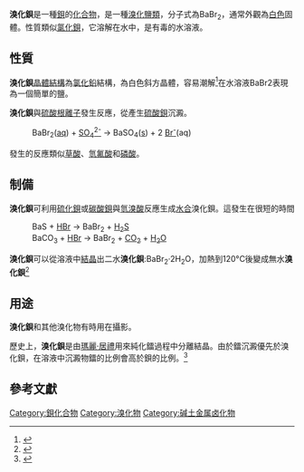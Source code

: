 {{chembox
| verifiedrevid = 399536857
| CustomizedImage =  [[File:Kristallstruktur_Blei(II)-chlorid.png|200px]]
<br /><center><span style="color:#C0C0C0; background-color:#C0C0C0;">__</span> [[鋇|Ba]]<sup>2+</sup>     <span style="color:#00FF00;background-color:#00FF00;">__</span> [[溴|Br]]<sup>-</sup></center>
|   ImageSize = 200px
|   ImageName = 溴化鋇
|Section1={{Chembox Identifiers
| ChemSpiderID_Ref = {{chemspidercite|correct|chemspider}}
| ChemSpiderID = 59728
| InChI = 1/Ba.2BrH/h;2*1H/q+2;;/p-2
| InChIKey = NKQIMNKPSDEDMO-NUQVWONBAE
| SMILES = [Ba+2].[Br-].[Br-]
| StdInChI_Ref = {{stdinchicite|correct|chemspider}}
| StdInChI = 1S/Ba.2BrH/h;2*1H/q+2;;/p-2
| StdInChIKey_Ref = {{stdinchicite|correct|chemspider}}
| StdInChIKey = NKQIMNKPSDEDMO-UHFFFAOYSA-L
| CASNo_Ref = {{cascite|correct|CAS}}
| CASNo = 10553-31-8
| CASNo_Comment = 无水
| CASNo2_Ref = {{cascite|correct|CAS}}
| CASNo2 = 7791-28-8
| CASNo2_Comment = 二水
| PubChem = 5462743
| PubChem_Comment = 无水
| PubChem2 = 44537612
| PubChem2_Comment = 二水
| UNII_Ref = {{fdacite|changed|FDA}}
| UNII = TI8NM689HW
| EC_number = 234-140-0
  }}
|Section2 = {{Chembox Properties
|   Formula = [[溴|Ba]][[鋇|Br]]<sub>2</sub> (無水)<br />
BaBr<sub>2</sub>·2H<sub>2</sub>O ([[水合物|水合物]])
|   MolarMass = 297.14 g/mol
|   Appearance = 白色固體
|   Density = 4.78 g/cm<sup>3</sup> (無水) <br/>3.58 g/cm<sup>3</sup> (水合物)
|   Solubility = 92.2 g/100 mL (0°C)
|   MeltingPt = 857 °C
|   BoilingPt = 1835 °C
  }}
| Section3 = {{Chembox Structure
|   Coordination = 
|   CrystalStruct = [[正交晶系|正交晶系]], [[皮尔逊符号|oP12]], 空間群 =  Pnma, No. 62
  }}
| Section4 = {{Chembox Thermochemistry
|   DeltaHf = −181.1 kcal/mol
  }}
| Section7 = {{Chembox Hazards
|   EUClass = 有害('''Xn''')
|   RPhrases = {{R20}}, {{R22}}
|   SPhrases = {{S28}}<ref>https://fscimage.fishersci.com/msds/10358.htm</ref>
  }}
| Section8 = {{Chembox Related
| OtherAnions = [[氟化鋇|氟化鋇]]<br />[[氯化鋇|氯化鋇]]<br/>[[碘化鋇|碘化鋇]]
| OtherCations = [[溴化鈹|溴化鈹]]<br/>[[溴化鎂|溴化鎂]]<br/>[[溴化鈣|溴化鈣]]<br/>[[溴化鍶|溴化鍶]]<br/>[[溴化鐳|溴化鐳]]<br/>[[溴化鉛|溴化鉛]]
  }}
}}
'''溴化鋇'''是一種[[鋇|鋇]]的[[化合物|化合物]]，是一種[[溴化|溴化]][[鹽類|鹽類]]，分子式為BaBr<sub>2</sub>，通常外觀為[[白色|白色]]固體。性質類似[[氯化鋇|氯化鋇]]，它溶解在水中，是有毒的水溶液。

== 性質 ==
'''溴化鋇'''[[晶體結構|晶體結構]]為[[氯化鉛|氯化鉛]]結構，為白色斜方晶體，容易潮解<ref>{{Citation
 | last=Brackett
 | first=Elizabeth B.
 | author-link=
 | last2=Breackett
 | first2=Thomas E.
 | author2-link=
 | last3=Sass
 | first3=Ronald L.
 | author3-link=
 | year=1963
 | contribution=The Crystal Structures of Barium Chloride, Barium Bromide, and Barium Iodide.
 | contribution-url=
 | editor-last=
 | editor-first=
 | editor-link=
 | title=The Journal of Physical Chemistry
 | edition=
 | series=
 | place=
 | publication-place=
 | publisher=
 | volume=67
 | pages=2132
 | id=
 | isbn=
 | doi=
 | oclc=
 | url=https://pubs.acs.org/doi/abs/10.1021/j100804a038
 | issn=
 | accessdate=2007-12-03
 | format=
 | archive-date=2019-08-20
 | archive-url=https://web.archive.org/web/20190820083436/https://pubs.acs.org/doi/abs/10.1021/j100804a038
 | dead-url=no
 }}</ref>在水溶液BaBr2表現為一個簡單的鹽。

'''溴化鋇'''與[[硫酸根離子|硫酸根離子]]發生反應，從產生[[硫酸鋇|硫酸鋇]]沉澱。
:BaBr<sub>2</sub>([[水溶液|aq]])  +  [[硫酸根離子|SO<sub>4</sub><sup>2-</sup>]]  →  BaSO<sub>4</sub>([[固態|s]])  +  2 [[溴|Br<sup>-</sup>]](aq)

發生的反應類似[[草酸|草酸]]、[[氫氟酸|氫氟酸]]和[[磷酸|磷酸]]。

== 制備 ==
'''溴化鋇'''可利用[[硫化鋇|硫化鋇]]或[[碳酸鋇|碳酸鋇]]與[[氫溴酸|氫溴酸]]反應生成[[水合|水合]]溴化鋇。這發生在很短的時間
:BaS  +  [[氫溴酸|HBr]]  →  BaBr<sub>2</sub>  +  [[硫化鋇|H<sub>2</sub>S]]
:BaCO<sub>3</sub>  +  [[氫溴酸|HBr]]  →  BaBr<sub>2</sub>  +  [[二氧化碳|CO<sub>2</sub>]] + [[水|H<sub>2</sub>O]]

'''溴化鋇'''可以從溶液中[[結晶|結晶]]出二水'''溴化鋇''':BaBr<sub>2</sub>·2H<sub>2</sub>O，加熱到120°C後變成無水'''溴化鋇'''<ref>
{{Citation
 | last =Patnaik
 | first =Pradyot 
 | author-link =
 | last2 =
 | first2 =
 | author2-link =
 | publication-date =
 | date =
 | year = 2003
 | title =Handbook of Inorganic Chemical Compounds
 | edition =
 | volume =
 | series =
 | publication-place =
 | place =
 | publisher = McGraw-Hill Professional
 | pages = 81–82
 | id =
 | isbn =0070494398
 | doi =
 | oclc =
 |  url= http://books.google.com/?id=Xqj-TTzkvTEC&pg=RA1-PA81&dq=%22barium+bromide%22+subject:%22Chemistry,+Inorganic%22
 | accessdate = 2007-12-03
}}
</ref>

== 用途 ==
'''溴化鋇'''和其他溴化物有時用在攝影。

歷史上，'''溴化鋇'''是由[[瑪麗·居禮|瑪麗·居禮]]用來純化鐳過程中分離結晶。由於鐳沉澱優先於溴化鋇，在溶液中沉澱物鐳的比例會高於鋇的比例。<ref>
{{Citation
 | last =Sime
 | first =Ruth Lewin 
 | author-link =
 | last2 =
 | first2 =
 | author2-link =
 | publication-date =
 | date =
 | year = 1996
 | title =Lise Meitner: A Life in Physics
 | edition =
 | volume =
 | series =
 | publication-place =
 | place =
 | publisher = University of California Press
 | pages = 233
 | id =
 | isbn =0520208609
 | doi =
 | oclc =
 | url= http://books.google.com/?id=uPzZQzx-mkcC&pg=PA233&dq=%22barium+bromide%22+radium
 | accessdate = 2007-12-03
}}
</ref>

==參考文獻==
{{Reflist}}
{{溴化物}}
{{鋇化合物}}
{{Authority control}}
{{DEFAULTSORT:Radium Bromide}}
[[Category:鋇化合物|Category:鋇化合物]]
[[Category:溴化物|Category:溴化物]]
[[Category:碱土金属卤化物|Category:碱土金属卤化物]]